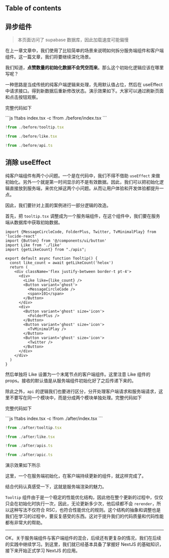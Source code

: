 
## Table of contents

## 异步组件

> 本页面访问了 supabase 数据库，因此加载速度可能偏慢

在上一章文章中，我们使用了比较简单的场景来说明如何拆分服务端组件和客户端组件。这一篇文章，我们将要继续深化场景。

我们知道，**点赞数量的初始化数据不会凭空而来**。那么这个初始化逻辑应该在哪里写呢？

一种思路是当成传统的纯客户端逻辑来处理，先用默认值占位，然后在 useEffect 中请求接口。得到新数据后重新修改状态。演示效果如下。大家可以通过刷新页面和点击按钮观察。

<Preview1 />

完整代码如下

<CodeTabs>
```js !!tabs index.tsx -c
!from ./before/index.tsx
```

```js !!tabs tooltip.tsx -c
!from ./before/tooltip.tsx
```

```js !!tabs like.tsx -c
!from ./before/like.tsx
```

```js !!tabs api.ts -c
!from ./before/api.ts
```
</CodeTabs>

## 消除 useEffect

纯客户端组件有两个小问题。一个是在代码中，我们不得不借助 `useEffect` 来做初始化。另外一个就是第一时间显示的不是有效数据。因此，我们可以把初始化逻辑直接放到服务端，来优化掉这两个小问题。从而让用户体验和开发体验都提升一点。

因此，我们要针对上面的案例进行一部分逻辑的改造。

首先，把 `tooltip.tsx` 调整成为一个服务端组件，在这个组件中，我们要在服务端从数据库中获取初始数据。

```tsx tooltip.tsx
import {MessageCircleCode, FolderPlus, Twitter, TvMinimalPlay} from 'lucide-react'
import {Button} from '@/components/ui/button'
import Like from './like'
import {getLikeCount} from "./apis";

export default async function Tooltip() {
  const like_count = await getLikeCount('helox')
  return (
    <div className='flex justify-between border-t pt-4'>
      <div>
        <Like like={like_count} />
        <Button variant='ghost'>
          <MessageCircleCode />
          <span>101</span>
        </Button>
      </div>
      <div>
        <Button variant='ghost' size='icon'>
          <FolderPlus />
        </Button>
        <Button variant='ghost' size='icon'>
          <TvMinimalPlay />
        </Button>
        <Button variant='ghost' size='icon'>
          <Twitter />
        </Button>
      </div>
    </div>
  )
}
```

然后单独将 Like 设置为一个末尾节点的客户端组件。这里注意 Like 组件的 props。接收的默认值是从服务端组件初始化好了之后传递下来的。

除此之外，`api` 的逻辑我们也要进行区分，分开处理客户端请求和服务端请求，这里不要写在同一个模块中，而是分成两个模块单独处理。完整代码如下

完整代码如下

<CodeTabs>
  ```js !!tabs index.tsx -c
  !from ./after/index.tsx
  ```

  ```js !!tabs tooltip.tsx -c
  !from ./after/tooltip.tsx
  ```

  ```js !!tabs like.tsx -c
  !from ./after/like.tsx
  ```

  ```js !!tabs apis.ts -c
  !from ./after/apis.ts
  ```

  ```js !!tabs apic.ts -c
  !from ./after/apic.ts
  ```
</CodeTabs>

演示效果如下所示

<Preview2 />

这里，一个在服务端初始化，在客户端持续更新的组件，就这样完成了。

结合代码认真感受一下，这就是服务端渲染的魅力。

`Tooltip` 组件由于是一个稳定的性能优化结构，因此他在整个更新的过程中，仅仅只会在初始化时执行一次，因此，无论更新多少次，他后续都不会 `rerender`，所以这种写法不仅符合 RSC，也符合性能优化的规则。这个结构的抽象和调整也是我们在学习的过程中，要反复感受的东西。这对于提升我们的代码质量和代码性能都有非常大的帮助。

---

OK，关于服务端组件与客户端组件的混合，后续还有更复杂的情况，我们在后续的实践中继续学习。到这里，我们就已经基本具备了掌握好 NextJS 的基础知识，接下来开始正式学习 NextJS 的应用。
